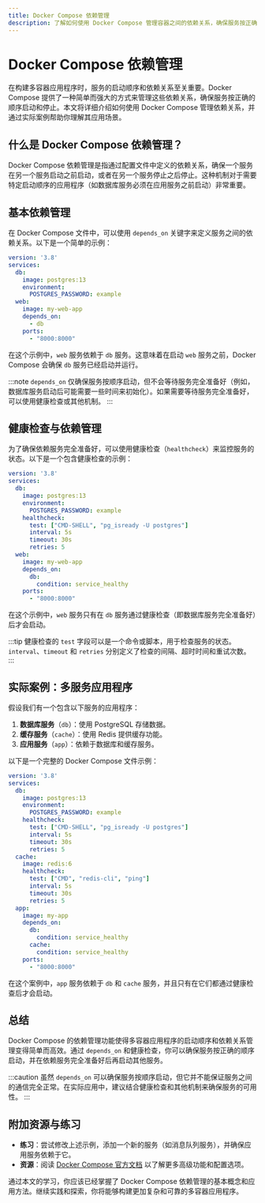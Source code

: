 ```yaml
---
title: Docker Compose 依赖管理
description: 了解如何使用 Docker Compose 管理容器之间的依赖关系，确保服务按正确顺序启动和停止。
---
```


# Docker Compose 依赖管理

在构建多容器应用程序时，服务的启动顺序和依赖关系至关重要。Docker Compose 提供了一种简单而强大的方式来管理这些依赖关系，确保服务按正确的顺序启动和停止。本文将详细介绍如何使用 Docker Compose 管理依赖关系，并通过实际案例帮助你理解其应用场景。

## 什么是 Docker Compose 依赖管理？

Docker Compose 依赖管理是指通过配置文件中定义的依赖关系，确保一个服务在另一个服务启动之前启动，或者在另一个服务停止之后停止。这种机制对于需要特定启动顺序的应用程序（如数据库服务必须在应用服务之前启动）非常重要。

## 基本依赖管理

在 Docker Compose 文件中，可以使用 `depends_on` 关键字来定义服务之间的依赖关系。以下是一个简单的示例：

```yaml
version: '3.8'
services:
  db:
    image: postgres:13
    environment:
      POSTGRES_PASSWORD: example
  web:
    image: my-web-app
    depends_on:
      - db
    ports:
      - "8000:8000"
```

在这个示例中，`web` 服务依赖于 `db` 服务。这意味着在启动 `web` 服务之前，Docker Compose 会确保 `db` 服务已经启动并运行。

:::note
`depends_on` 仅确保服务按顺序启动，但不会等待服务完全准备好（例如，数据库服务启动后可能需要一些时间来初始化）。如果需要等待服务完全准备好，可以使用健康检查或其他机制。
:::

## 健康检查与依赖管理

为了确保依赖服务完全准备好，可以使用健康检查（`healthcheck`）来监控服务的状态。以下是一个包含健康检查的示例：

```yaml
version: '3.8'
services:
  db:
    image: postgres:13
    environment:
      POSTGRES_PASSWORD: example
    healthcheck:
      test: ["CMD-SHELL", "pg_isready -U postgres"]
      interval: 5s
      timeout: 30s
      retries: 5
  web:
    image: my-web-app
    depends_on:
      db:
        condition: service_healthy
    ports:
      - "8000:8000"
```

在这个示例中，`web` 服务只有在 `db` 服务通过健康检查（即数据库服务完全准备好）后才会启动。

:::tip
健康检查的 `test` 字段可以是一个命令或脚本，用于检查服务的状态。`interval`、`timeout` 和 `retries` 分别定义了检查的间隔、超时时间和重试次数。
:::

## 实际案例：多服务应用程序

假设我们有一个包含以下服务的应用程序：

1. **数据库服务**（`db`）：使用 PostgreSQL 存储数据。
2. **缓存服务**（`cache`）：使用 Redis 提供缓存功能。
3. **应用服务**（`app`）：依赖于数据库和缓存服务。

以下是一个完整的 Docker Compose 文件示例：

```yaml
version: '3.8'
services:
  db:
    image: postgres:13
    environment:
      POSTGRES_PASSWORD: example
    healthcheck:
      test: ["CMD-SHELL", "pg_isready -U postgres"]
      interval: 5s
      timeout: 30s
      retries: 5
  cache:
    image: redis:6
    healthcheck:
      test: ["CMD", "redis-cli", "ping"]
      interval: 5s
      timeout: 30s
      retries: 5
  app:
    image: my-app
    depends_on:
      db:
        condition: service_healthy
      cache:
        condition: service_healthy
    ports:
      - "8000:8000"
```

在这个案例中，`app` 服务依赖于 `db` 和 `cache` 服务，并且只有在它们都通过健康检查后才会启动。

## 总结

Docker Compose 的依赖管理功能使得多容器应用程序的启动顺序和依赖关系管理变得简单而高效。通过 `depends_on` 和健康检查，你可以确保服务按正确的顺序启动，并在依赖服务完全准备好后再启动其他服务。

:::caution
虽然 `depends_on` 可以确保服务按顺序启动，但它并不能保证服务之间的通信完全正常。在实际应用中，建议结合健康检查和其他机制来确保服务的可用性。
:::

## 附加资源与练习

- **练习**：尝试修改上述示例，添加一个新的服务（如消息队列服务），并确保应用服务依赖于它。
- **资源**：阅读 [Docker Compose 官方文档](https://docs.docker.com/compose/) 以了解更多高级功能和配置选项。

通过本文的学习，你应该已经掌握了 Docker Compose 依赖管理的基本概念和应用方法。继续实践和探索，你将能够构建更加复杂和可靠的多容器应用程序。